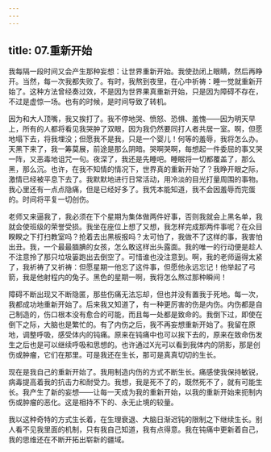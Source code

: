 ```yaml
---
---
---
```

title: 07.重新开始
---




我每隔一段时间又会产生那种妄想：让世界重新开始。我使劲闭上眼睛，然后再睁开。当然，每一次我都失败了。有时，我熬到夜里，在心中祈祷：睡一觉就重新开始了。这种方法曾经奏过效，不是因为世界果真重新开始，只是因为障碍不存在，不过是虚惊一场。也有的时候，是时间导致了转机。

因为和大人顶嘴，我又挨打了。我不停地哭、愤怒、恐惧、羞愧——因为明天早上，所有的人都将看见我哭肿了双眼，因为我仍然要同打人者共居一室。啊，但愿地塌下去，将我埋没；但愿我不是我，只是一个婴儿！何等的羞辱，我将怎么办。天黑下来了，我一筹莫展，前途是那么阴暗。哭啊哭啊，每想起一件委屈的事又哭一阵，又恶毒地诅咒一句。夜深了，我还是先睡吧。睡眠将一切都覆盖了，那么黑，那么沉。也许，在我不知情的情况下，世界真的重新开始了？我睁开眼之际，激情已经被平息下去了。我默默地进行日常活动，用冷淡的目光打量周围的事物。我心里还有一点点隐痛，但是已经好多了。我凭本能知道，我不会因羞辱而完蛋的。时间将平复一切创伤。

老师又来逼我了，我必须在下个星期为集体做两件好事，否则我就会上黑名单，我就会使班级的荣誉受损。我坐在座位上想了又想，我怎样完成那两件事呢？在众目睽睽之下打扫教室吗？抢着去出黑板报吗？太可怕了，我做不了这样的事，我害怕出丑。我，一个最最腼腆的女孩，怎么敢这样出头露面。我的唯一的行动便是趁人不注意拎了那只垃圾篓跑出去倒空了。可惜谁也没注意到。啊，我的老师逼得太紧了，我祈祷了又祈祷：但愿星期一他忘了这件事，但愿他永远忘记！他举起了弓箭，我是他射程内的兔子。黑色的星期一啊，我将怎么熬过那种瞬间！

障碍不断出现又不断隐匿，那些伤痛无法忘却，但也并没有置我于死地。每一次，我都成功地重新开始了。后来我又知道了，有一种更厉害的伤是内伤。内伤都是自己制造的，伤口根本没有愈合的可能，而且每一处都是致命的。我倒下过，即使在倒下之际，大脑也是繁忙的。有了内伤之后，我不再妄想重新开始了。我留在原地，调整呼吸，感受体内的钝痛。原来在钝痛中也可以挨下去的，原来在致命伤发生之后也是可以继续呼吸和思想的。也许通过X光可以看到我体内的阴影，那是创伤或肿瘤，它们在那里。可是我还在生长，那可是真真切切的生长。

现在是我自己的重新开始了。我用制造内伤的方式不断生长。痛感使我保持敏锐，病毒提高着我的抗击力和耐受力。我想，我是死不了的，既然死不了，就有可能生长。我产生了新的妄想——让每一天成为我的重新开始，以我的重新开始来扼制内伤或肿瘤的恶化。这是相持不下的、永无止境的较量。

我以这种奇特的方式生长着，在生理衰退、大脑日渐迟钝的限制之下继续生长。别人看不见我里面的机制，只有我自己知道，我有点得意。我在钝痛中更新着自己，我的思维还在不断开拓出崭新的疆域。